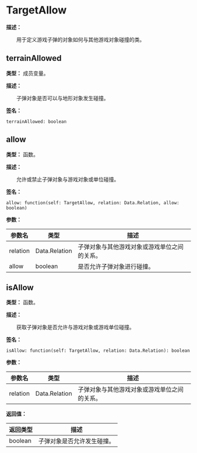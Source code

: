 
# TargetAllow

**描述：**

&emsp;&emsp;用于定义游戏子弹的对象如何与其他游戏对象碰撞的类。

## terrainAllowed

**类型：** 成员变量。

**描述：**

&emsp;&emsp;子弹对象是否可以与地形对象发生碰撞。

**签名：**
```tl
terrainAllowed: boolean
```

## allow

**类型：** 函数。

**描述：**

&emsp;&emsp;允许或禁止子弹对象与游戏对象或单位碰撞。

**签名：**
```tl
allow: function(self: TargetAllow, relation: Data.Relation, allow: boolean)
```

**参数：**

| 参数名 | 类型 | 描述 |
| --- | --- | --- |
| relation | Data.Relation | 子弹对象与其他游戏对象或游戏单位之间的关系。 |
| allow | boolean | 是否允许子弹对象进行碰撞。 |

## isAllow

**类型：** 函数。

**描述：**

&emsp;&emsp;获取子弹对象是否允许与游戏对象或游戏单位碰撞。

**签名：**
```tl
isAllow: function(self: TargetAllow, relation: Data.Relation): boolean
```

**参数：**

| 参数名 | 类型 | 描述 |
| --- | --- | --- |
| relation | Data.Relation | 子弹对象与其他游戏对象或游戏单位之间的关系。 |

**返回值：**

| 返回类型 | 描述 |
| --- | --- |
| boolean | 子弹对象是否允许发生碰撞。 |